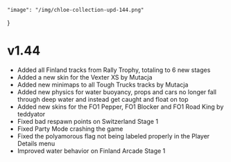     "image": "/img/chloe-collection-upd-144.png"
}

# v1.44

- Added all Finland tracks from Rally Trophy, totaling to 6 new stages
- Added a new skin for the Vexter XS by Mutacja 
- Added new minimaps to all Tough Trucks tracks by Mutacja 
- Added new physics for water buoyancy, props and cars no longer fall through deep water and instead get caught and float on top
- Added new skins for the FO1 Pepper, FO1 Blocker and FO1 Road King by teddyator 
- Fixed bad respawn points on Switzerland Stage 1
- Fixed Party Mode crashing the game
- Fixed the polyamorous flag not being labeled properly in the Player Details menu
- Improved water behavior on Finland Arcade Stage 1